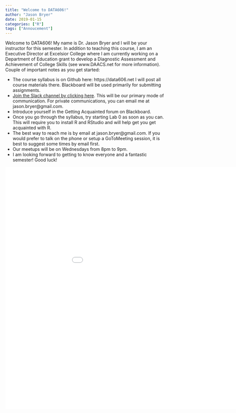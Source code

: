 ```yaml
---
title: "Welcome to DATA606!"
author: "Jason Bryer"
date: 2019-01-15
categories: ["R"]
tags: ["Annoucement"]
---
```


Welcome to DATA606! My name is Dr. Jason Bryer and I will be your instructor for this semester. In addition to teaching this course, I am an Executive Director at Excelsior College where I am currently working on a Department of Education grant to develop a Diagnostic Assessment and Achievement of College Skills (see www.DAACS.net for more information). Couple of important notes as you get started:

* The course syllabus is on Github here: https://data606.net I will post all course materials there. Blackboard will be used primarily for submitting assignments.
* [Join the Slack channel by clicking here](https://join.slack.com/t/data606spring2019/shared_invite/enQtNTIzODEzODM4MzIwLWRkZmJiNTQzYmVmZGNhZDZjODAwNzExNmY5MWQ4ZTkzOWY0N2Q0ZTM5MTEzOWQwMDQxYjAzMTBkYjA2M2MzMzE). This will be our primary mode of communication. For private communications, you can email me at jason.bryer@gmail.com.
* Introduce yourself in the Getting Acquainted forum on Blackboard.
* Once you go through the syllabus, try starting Lab 0 as soon as you can. This will require you to install R and RStudio and will help get you get acquainted with R.
* The best way to reach me is by email at jason.bryer@gmail.com. If you would prefer to talk on the phone or setup a GoToMeeting session, it is best to suggest some times by email first.
* Our meetups will be on Wednesdays from 8pm to 9pm.
* I am looking forward to getting to know everyone and a fantastic semester! Good luck!


<iframe src="/slides/2019-01-24-Intro_to_Course.html#1" width="1024px" height="768px"  frameborder="0" allowfullscreen>
</iframe>
